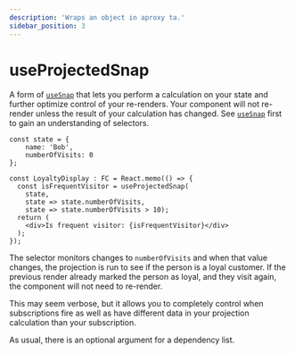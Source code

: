 ```yaml
---
description: 'Wraps an object in aproxy ta.'
sidebar_position: 3
---
```


# useProjectedSnap

A form of [`useSnap`](use-snap.mdx) that lets you perform a calculation on your state and further optimize control of your re-renders.  Your component will not re-render unless the result of your calculation has changed.  See [`useSnap`](use-snap.mdx) first to gain an understanding of selectors.

```tsx
const state = {    
    name: 'Bob', 
    numberOfVisits: 0
};

const LoyaltyDisplay : FC = React.memo(() => {
  const isFrequentVisitor = useProjectedSnap(
    state, 
    state => state.numberOfVisits, 
    state => state.numberOfVisits > 10);
  return (
    <div>Is frequent visitor: {isFrequentVisitor}</div>    
  );
});
```

The selector monitors changes to `numberOfVisits` and when that value changes, the projection is run to see if the person is a loyal customer.  If the previous render already marked the person as loyal, and they visit again, the component will not need to re-render.

This may seem verbose, but it allows you to completely control when subscriptions fire as well as have different data in your projection calculation than your subscription.

As usual, there is an optional argument for a dependency list.